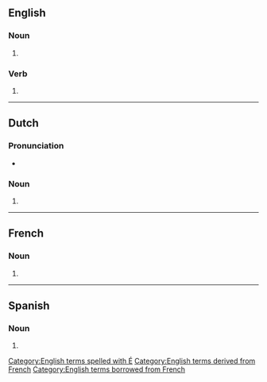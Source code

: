 {{also|cliches|clichês}}

==English==

===Noun===
{{head|en|noun plural form}}

# {{plural of|cliché|lang=en}}

[[Category:English terms spelled with É]]
[[Category:English terms derived from French]]
[[Category:English terms borrowed from French]]

===Verb===
{{head|en|verb form}}

# {{en-third-person singular of|cliché}}

----

==Dutch==

===Pronunciation===
* {{audio|Nl-clichés.ogg|Audio|lang=nl}}

===Noun===
{{head|nl|noun plural form}}

# {{nl-noun form of|pl|cliché}}

----

==French==

===Noun===
{{head|fr|noun plural form|g=m}}

# {{plural of|cliché|lang=fr}}

----

==Spanish==

===Noun===
{{head|es|noun form|g=m-p}}

# {{plural of|cliché|lang=es}}